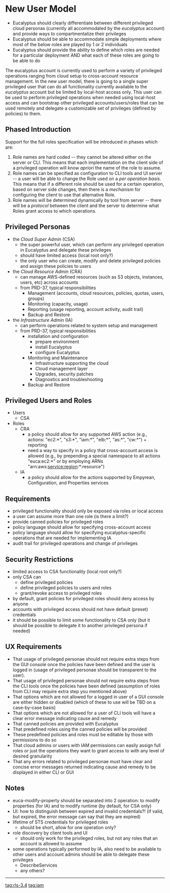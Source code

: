 = New User Model =
* Eucalyptus should clearly differentiate between different privileged cloud personas (currently all accommodated by the ''eucalyptus'' account) and provide ways to compartmentalize their privileges
* Eucalyptus should be able to accommodate simple deployments where most of the below roles are played by 1 or 2 individuals
* Eucalyptus should provide the ability to define which roles are needed for a particular deployment AND what each of these roles are going to be able to do 

The eucalyptus account is currently used to perform a variety of privileged operations ranging from cloud setup to cross-account resource management. In the new user model, there is going to a single super privileged user that can do all functionality currently available to the ''eucalyptus'' account but be limited by local-host access only. This user can be used to perform privileged operations when needed using local-host access and can bootstrap other privileged accounts/users/roles that can be used remotely and delegate a customizable set of privileges (defined by policies) to them. 

== Phased Introduction ==
Support for the full roles specification will be introduced in phases which are:
# Role names are hard coded -- they cannot be altered either on the server or CLI.  This means that each implementation on the client side of a privileged operation will know ''apriori'' the name of the role to assume.
# Role names can be specified as configuration to CLI tools and UI server -- a user will be able to change the Role used on a ''per operation basis''.  This means that if a different role should be used for a certain operation, based on server side changes, then there is a ''mechanism'' for configuring the client to use that alternative Role.
# Role names will be determined dynamically by tool from server -- there will be a ''protocol'' between the client and the server to determine what Roles grant access to which operations.


== Privileged Personas ==
* the ''Cloud Super Admin'' (CSA)
** the super powerful user, which can perform any privileged operation in Eucalyptus and delegate these privileges
** should have limited access (local root only?)
** the only user who can create, modify and delete privileged policies and assign these policies to users
* the ''Cloud Resource Admin'' (CRA) 
** can manage AWS-defined resources (such as S3 objects, instances, users, etc) across accounts
** from PRD-37, typical responsibilities 
*** Management (accounts, cloud resources, policies, quotas, users, groups)
*** Monitoring (capacity, usage)
*** Reporting (usage reporting, account activity, audit trail)
*** Backup and Restore
* the ''Infrastructure Admin'' (IA)
** can perform operations related to system setup and management
** from PRD-37, typical responsibilities
*** installation and configuration
**** prepare environment
**** install Eucalyptus
**** configure Eucalyptus
*** Monitoring and Maintenance
**** Infrastructure supporting the cloud
**** Cloud management layer
**** Upgrades, security patches
**** Diagnostics and troubleshooting
*** Backup and Restore 

== Privileged Users and Roles ==
* Users
** CSA
* Roles
** CRA
*** a policy should allow for any supported AWS action (e.g., actions: "ec2:*", "s3:*", "iam:*", "elb:*", "as:*", "cw:*") + reporting
*** need a way to specify in a policy that cross-account access is allowed (e.g., by prepending a special namespace to all actions "euca:ec2:*" or by employing ARNs "arn:aws:service:region:*:resource") 
** IA
*** a policy should allow for the actions supported by Empyrean, Configuration, and Properties services

== Requirements ==
* privileged functionality should only be exposed via roles or local access 
* a user can assume more than one role (is there a limit?) 
* provide canned policies for privileged roles
* policy language should allow for specifying cross-account access 
* policy language should allow for specifying eucalyptus-specific operations that are needed for implementing IA
* audit trail for privileged operations and change of privileges

== Security Restrictions ==
* limited access to CSA functionality (local root only?)
* only CSA can
** define privileged policies
** define privileged policies to users and roles
** grant/revoke access to privileged roles
* by default, grant policies for privileged roles should deny access by anyone
* accounts with privileged access should not have default (preset) credentials
* it should be possible to limit some functionality to CSA only (but it should be possible to delegate it to another privileged persona if needed)

== UX Requirements ==
* That usage of privileged personae should not require extra steps from the GUI console once the policies have been defined and the user is logged in (usage of privileged personae should be transparent to the user).
* That usage of privileged personae should not require extra steps from the CLI tools once the policies have been defined (assumption of roles from CLI may require extra step you mentioned above)
* That options which are not allowed for a logged in user of a GUI console are either hidden or disabled (which of these to use will be TBD on a case-by-case basis)
* That options which are not allowed for a user of CLI tools will have a clear error message indicating cause and remedy
* That canned policies are provided with Eucalyptus
* That predefined roles using the canned policies will be provided
* These predefined policies and roles must be editable by those with permissions to do so
* That cloud admins or users with IAM permissions can easily assign full roles or just the operations they want to grant access to with any level of desired granularity
* That any errors related to privileged personae must have clear and concise error messages returned indicating cause and remedy to be displayed in either CLI or GUI


== Notes ==
* euca-modify-property should be separated into 2 operation: to modify properties (for IA) and to modify runtime (by default, for CSA only)
* UI: how to distinguish between expired and invalid credentials?! (if valid, but expired, the error message can say that they are expired)
* lifetime of STS credentials for privileged roles
** should be short, allow for one operation only?
* role discovery by client tools and UI
** should only work for the privileged roles, but not any roles that an account is allowed to assume
* some operations typically performed by IA, also need to be available to other users and account admins should be able to delegate these privileges
** DescribeServices
** any others?

----
[[tag:rls-3.4]]
[[tag:iam]]

